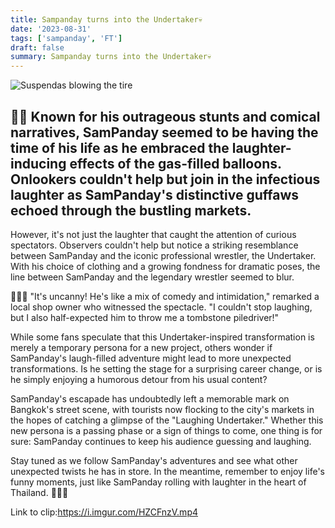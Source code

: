 ```yaml
---
title: Sampanday turns into the Undertaker💀
date: '2023-08-31'
tags: ['sampanday', 'FT']
draft: false
summary: Sampanday turns into the Undertaker💀
---
```


![Suspendas blowing the tire](/static/images/sampanday-balloons.png)
## 🎈🤣 Known for his outrageous stunts and comical narratives, SamPanday seemed to be having the time of his life as he embraced the laughter-inducing effects of the gas-filled balloons. Onlookers couldn't help but join in the infectious laughter as SamPanday's distinctive guffaws echoed through the bustling markets.

However, it's not just the laughter that caught the attention of curious spectators. Observers couldn't help but notice a striking resemblance between SamPanday and the iconic professional wrestler, the Undertaker. With his choice of clothing and a growing fondness for dramatic poses, the line between SamPanday and the legendary wrestler seemed to blur.

🤼‍♂️💀 "It's uncanny! He's like a mix of comedy and intimidation," remarked a local shop owner who witnessed the spectacle. "I couldn't stop laughing, but I also half-expected him to throw me a tombstone piledriver!"

While some fans speculate that this Undertaker-inspired transformation is merely a temporary persona for a new project, others wonder if SamPanday's laugh-filled adventure might lead to more unexpected transformations. Is he setting the stage for a surprising career change, or is he simply enjoying a humorous detour from his usual content?

SamPanday's escapade has undoubtedly left a memorable mark on Bangkok's street scene, with tourists now flocking to the city's markets in the hopes of catching a glimpse of the "Laughing Undertaker." Whether this new persona is a passing phase or a sign of things to come, one thing is for sure: SamPanday continues to keep his audience guessing and laughing.

Stay tuned as we follow SamPanday's adventures and see what other unexpected twists he has in store. In the meantime, remember to enjoy life's funny moments, just like SamPanday rolling with laughter in the heart of Thailand. 🤣🎈🌴


Link to clip:https://i.imgur.com/HZCFnzV.mp4
